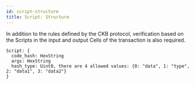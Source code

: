 ```yaml
---
id: script-structure
title: Script: Structure
---
```


In addition to the rules defined by the CKB protocol, verification based on the Scripts in the input and output Cells of the transaction is also required.

```
Script: {
  code_hash: HexString
  args: HexString
  hash_type: Uint8, there are 4 allowed values: {0: "data", 1: "type", 2: "data1", 3: "data2"}
}
```
